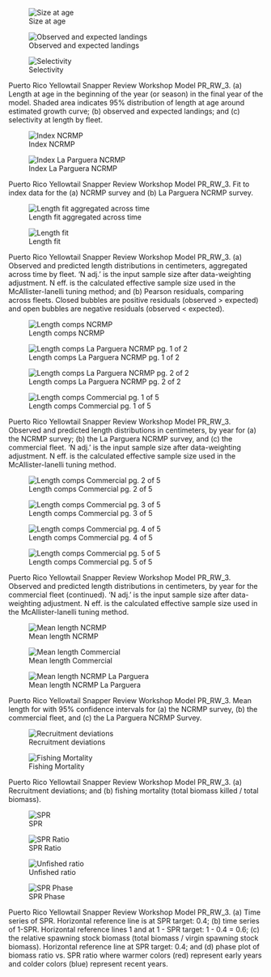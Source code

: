 ::: {#fig-PR_RW_3-group1 layout-ncol="2"}
![Size at age](/Scenarios/PR_RW_3/plots/bio1_sizeatage.png)

![Observed and expected landings](/Scenarios/PR_RW_3/plots/catch3_observed_and_expected_landings_(if_different).png)

![Selectivity](/Scenarios/PR_RW_3/plots/sel01_multiple_fleets_length1.png)

Puerto Rico Yellowtail Snapper Review Workshop Model PR_RW_3. (a) Length at age in the beginning of the year (or season) in the final year of the model. Shaded area indicates 95% distribution of length at age around estimated growth curve; (b) observed and expected landings; and (c) selectivity at length by fleet.
:::

::: {#fig-PR_RW_3-group2 layout-ncol="2"}
![Index NCRMP](/Scenarios/PR_RW_3/plots/index2_cpuefit_NCRMP.png)

![Index La Parguera NCRMP](/Scenarios/PR_RW_3/plots/index2_cpuefit_NCRMP_LAP.png)

Puerto Rico Yellowtail Snapper Review Workshop Model PR_RW_3. Fit to index data for the (a) NCRMP survey and (b) La Parguera NCRMP survey.  
:::

::: {#fig-PR_RW_3-group3 layout-ncol="2"}
![Length fit aggregated across time](/Scenarios/PR_RW_3/plots/comp_lenfit__aggregated_across_time.png)

![Length fit](/Scenarios/PR_RW_3/plots/comp_lenfit__multi-fleet_comparison.png)


Puerto Rico Yellowtail Snapper Review Workshop Model PR_RW_3. (a) Observed and predicted length distributions in centimeters, aggregated across time by fleet. 'N adj.' is the input sample size after data-weighting adjustment. N eff. is the calculated effective sample size used in the McAllister-Ianelli tuning method; and (b) Pearson residuals, comparing across fleets. Closed bubbles are positive residuals (observed > expected) and open bubbles are negative residuals (observed < expected).
:::

::: {#fig-PR_RW_3-group4 layout-ncol="2"}
![Length comps NCRMP](/Scenarios/PR_RW_4/plots/comp_lenfit_flt2mkt0.png)

![Length comps La Parguera NCRMP pg. 1 of 2](/Scenarios/PR_RW_3/plots/comp_sizefit_flt3mkt0_page1.png)

![Length comps La Parguera NCRMP pg. 2 of 2](/Scenarios/PR_RW_3/plots/comp_sizefit_flt3mkt0_page2.png)

![Length comps Commercial pg. 1 of 5](/Scenarios/PR_RW_3/plots/comp_lenfit_flt1mkt0_page1.png)

Puerto Rico Yellowtail Snapper Review Workshop Model PR_RW_3. Observed and predicted length distributions in centimeters, by year for (a) the NCRMP survey; (b) the La Parguera NCRMP survey, and (c) the commercial fleet. 'N adj.' is the input sample size after data-weighting adjustment. N eff. is the calculated effective sample size used in the McAllister-Ianelli tuning method.
:::

::: {#fig-PR_RW_3-group5 layout-ncol="2"}
![Length comps Commercial pg. 2 of 5](/Scenarios/PR_RW_3/plots/comp_lenfit_flt1mkt0_page2.png)

![Length comps Commercial pg. 3 of 5](/Scenarios/PR_RW_3/plots/comp_lenfit_flt1mkt0_page3.png)

![Length comps Commercial pg. 4 of 5](/Scenarios/PR_RW_3/plots/comp_lenfit_flt1mkt0_page4.png)

![Length comps Commercial pg. 5 of 5](/Scenarios/PR_RW_3/plots/comp_lenfit_flt1mkt0_page5.png)

Puerto Rico Yellowtail Snapper Review Workshop Model PR_RW_3. Observed and predicted length distributions in centimeters, by year for the commercial fleet (continued). 'N adj.' is the input sample size after data-weighting adjustment. N eff. is the calculated effective sample size used in the McAllister-Ianelli tuning method. 
:::

::: {#fig-PR_RW_3-group6 layout-ncol="2"}
![Mean length NCRMP](/Scenarios/PR_RW_3/plots/comp_lenfit_data_weighting_TA1-8_NCRMP.png)

![Mean length Commercial](/Scenarios/PR_RW_3/plots/comp_lenfit_data_weighting_TA1-8_Commercial.png)

![Mean length NCRMP La Parguera](/Scenarios/PR_RW_3/plots/comp_sizefit_data_weighting_TA1-8_NCRMP_LAP.png)

Puerto Rico Yellowtail Snapper Review Workshop Model PR_RW_3. Mean length for with 95% confidence intervals for (a) the NCRMP survey, (b) the commercial fleet, and (c) the La Parguera NCRMP Survey.
:::

::: {#fig-PR_RW_3-group7 layout-ncol="2"}
![Recruitment deviations](/Scenarios/PR_RW_3/plots/recdevs1_points.png)

![Fishing Mortality](/Scenarios/PR_RW_3/plots/ts_summaryF.png)

Puerto Rico Yellowtail Snapper Review Workshop Model PR_RW_3. (a) Recruitment deviations; and (b) fishing mortality (total biomass killed / total biomass).
:::

::: {#fig-PR_RW_3-group9 layout-ncol="2"}
![SPR](/Scenarios/PR_RW_3/plots/SPR1_series.png)

![SPR Ratio](/Scenarios/PR_RW_3/plots/SPR3_ratiointerval.png)

![Unfished ratio](/Scenarios/PR_RW_3/plots/ts9_Fraction_of_unfished_spawning_output.png)

![SPR Phase](/Scenarios/PR_RW_3/plots/SPR4_phase.png)

Puerto Rico Yellowtail Snapper Review Workshop Model PR_RW_3. (a) Time series of SPR. Horizontal reference line is at SPR target: 0.4; (b) time series of 1-SPR. Horizontal reference lines 1 and at 1 - SPR target: 1 - 0.4 = 0.6; (c) the relative spawning stock biomass (total biomass / virgin spawning stock biomass). Horizontal reference line at SPR target: 0.4; and (d) phase plot of biomass ratio vs. SPR ratio where warmer colors (red) represent early years and colder colors (blue) represent recent years.
:::
